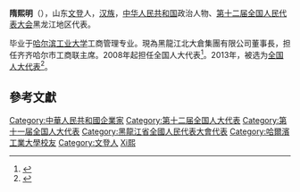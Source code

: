 '''隋熙明'''（{{bd|1957年||}}），山东[[文登|文登]]人，[[汉族|汉族]]，[[中华人民共和国|中华人民共和国]]政治人物、[[第十二届全国人民代表大会|第十二届全国人民代表大会]]黑龙江地区代表。

毕业于[[哈尔滨工业大学|哈尔滨工业大学]]工商管理专业。現為黑龍江北大倉集團有限公司董事長，担任齐齐哈尔市工商联主席。2008年起担任全国人大代表<ref>{{cite news|title=全国人大代表信息-隋熙明|url= http://210.82.31.1:8084/delegate/viewDelegate.action?dbid=110629|accessdate=2013-04-05|newspaper=全国人大网|archive-url=https://web.archive.org/web/20140313001020/http://www.npc.gov.cn/delegate/viewDelegate.action?dbid=110629|archive-date=2014-03-13|dead-url=yes}}</ref>。2013年，被选为[[全国人大代表|全国人大代表]]<ref>{{cite news|title=全国人大代表信息-隋熙明|url= http://210.82.31.1:8084/delegate/viewDelegate.action?dbid=120603|accessdate=2013-03-28|newspaper=全国人大网|archive-url=https://web.archive.org/web/20140313001635/http://www.npc.gov.cn/delegate/viewDelegate.action?dbid=120603|archive-date=2014-03-13|dead-url=yes}}</ref>。

==參考文獻==
{{reflist}}
{{中国政治人物小作品}}

{{DEFAULTSORT:Sui隋}}
[[Category:中華人民共和國企業家|Category:中華人民共和國企業家]]
[[Category:第十二届全国人大代表|Category:第十二届全国人大代表]]
[[Category:第十一届全国人大代表|Category:第十一届全国人大代表]]
[[Category:黑龍江省全國人民代表大會代表|Category:黑龍江省全國人民代表大會代表]]
[[Category:哈爾濱工業大學校友|Category:哈爾濱工業大學校友]]
[[Category:文登人|Category:文登人]]
[[Category:隋姓|Xi熙]]
